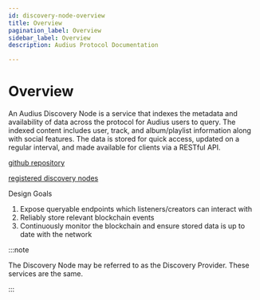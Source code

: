 ```yaml
---
id: discovery-node-overview
title: Overview
pagination_label: Overview
sidebar_label: Overview
description: Audius Protocol Documentation

---
```


# Overview

An Audius Discovery Node is a service that indexes the metadata and availability of data across the protocol for Audius users to query. The indexed content includes user, track, and album/playlist information along with social features. The data is stored for quick access, updated on a regular interval, and made available for clients via a RESTful API.

[github repository](https://github.com/AudiusProject/audius-protocol/tree/main/discovery-provider)

[registered discovery nodes](https://dashboard.audius.org/#/services/discovery-node)

Design Goals

1. Expose queryable endpoints which listeners/creators can interact with
2. Reliably store relevant blockchain events
3. Continuously monitor the blockchain and ensure stored data is up to date with the network

:::note

The Discovery Node may be referred to as the Discovery Provider. These services are the same.

:::
